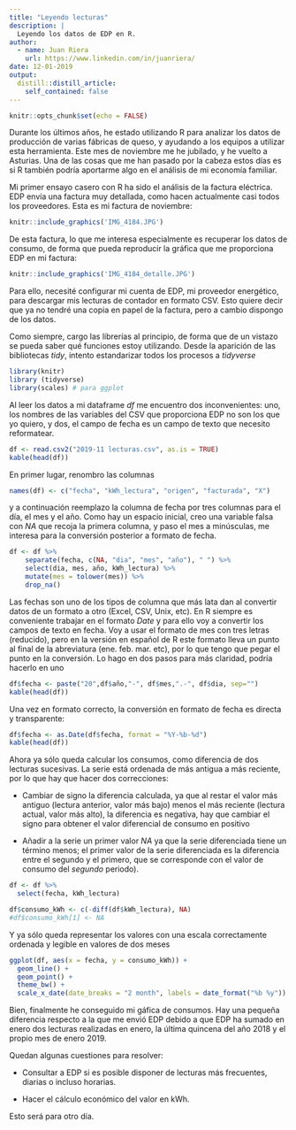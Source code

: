 ```yaml
---
title: "Leyendo lecturas"
description: |
  Leyendo los datos de EDP en R.
author:
  - name: Juan Riera
    url: https://www.linkedin.com/in/juanriera/
date: 12-01-2019
output:
  distill::distill_article:
    self_contained: false
---
```



```r
knitr::opts_chunk$set(echo = FALSE)
```

Durante los últimos años, he estado utilizando R para analizar los datos de producción de varias fábricas de queso, y ayudando a los equipos a utilizar esta herramienta. Este mes de noviembre me he jubilado, y he vuelto a Asturias. Una de las cosas que me han pasado por la cabeza estos días es si R también podría aportarme algo en el análisis de mi economía familiar. 

Mi primer ensayo casero con R ha sido el análisis de la factura eléctrica. EDP envía una factura muy detallada, como hacen actualmente casi todos los proveedores. Esta es mi factura de noviembre:


```r
knitr::include_graphics('IMG_4184.JPG')
```

De esta factura, lo que me interesa especialmente es recuperar los datos de consumo, de forma que pueda reproducir la gráfica que me proporciona EDP en mi factura:


```r
knitr::include_graphics('IMG_4184_detalle.JPG')
```

Para ello, necesité configurar mi cuenta de EDP, mi proveedor energético, para descargar mis lecturas de contador en formato CSV. Esto quiere decir que ya no tendré una copia en papel de la factura, pero a cambio dispongo de los datos.

Como siempre, cargo las librerías al principio, de forma que de un vistazo se pueda saber qué funciones estoy utilizando. Desde la aparición de las bibliotecas *tidy*, intento estandarizar todos los procesos a *tidyverse*

```r
library(knitr)
library (tidyverse)
library(scales) # para ggplot
```

Al leer los datos a mi dataframe *df* me encuentro dos inconvenientes: uno, los nombres de las variables del CSV que proporciona EDP no son los que yo quiero, y dos, el campo de fecha es un campo de texto que necesito reformatear.

```r

df <- read.csv2("2019-11 lecturas.csv", as.is = TRUE)
kable(head(df))
```

En primer lugar, renombro las columnas

```r

names(df) <- c("fecha", "kWh_lectura", "origen", "facturada", "X")
```

y a continuación reemplazo la columna de fecha por tres columnas para el día, el mes y el año. Como hay un espacio inicial, creo una variable falsa con *NA* que recoja la primera columna, y paso el mes a minúsculas, me interesa para la conversión posterior a formato de fecha.

```r

df <- df %>%
    separate(fecha, c(NA, "dia", "mes", "año"), " ") %>%
    select(dia, mes, año, kWh_lectura) %>%
    mutate(mes = tolower(mes)) %>%
    drop_na() 
```

Las fechas son uno de los tipos de columna que más lata dan al convertir datos de un formato a otro (Excel, CSV, Unix, etc). En R siempre es conveniente trabajar en el formato *Date* y para ello voy a convertir los campos de texto en fecha. Voy a usar el formato de mes con tres letras (reducido), pero en la versión en español de R este formato lleva un punto al final de la abreviatura (ene. feb. mar. etc), por lo que tengo que pegar el punto en la conversión.
Lo hago en dos pasos para más claridad, podría hacerlo en uno

```r
df$fecha <- paste("20",df$año,"-", df$mes,".-", df$dia, sep="")
kable(head(df))
```

Una vez en formato correcto, la conversión en formato de fecha es directa y transparente:

```r
df$fecha <- as.Date(df$fecha, format = "%Y-%b-%d") 
kable(head(df))
```

Ahora ya sólo queda calcular los consumos, como diferencia de dos lecturas sucesivas. La serie está ordenada de más antigua a más reciente, por lo que hay que hacer dos correcciones: 

* Cambiar de signo la diferencia calculada, ya que al restar el valor más antiguo (lectura anterior, valor más bajo) menos el más reciente (lectura actual, valor más alto), la diferencia es negativa, hay que cambiar el signo para obtener el valor diferencial de consumo en positivo

* Añadir a la serie un primer valor *NA* ya que la serie diferenciada tiene un término menos; el primer valor de la serie diferenciada es la diferencia entre el segundo y el primero, que se corresponde con el valor de consumo del *segundo* periodo). 

```r
df <- df %>% 
  select(fecha, kWh_lectura)

df$consumo_kWh <- c(-diff(df$kWh_lectura), NA)
#df$consumo_kWh[1] <- NA
```

Y ya sólo queda representar los valores con una escala correctamente ordenada y legible en valores de dos meses

```r
ggplot(df, aes(x = fecha, y = consumo_kWh)) +
  geom_line() +
  geom_point() +
  theme_bw() +
  scale_x_date(date_breaks = "2 month", labels = date_format("%b %y"))
```


Bien, finalmente he conseguido mi gáfica de consumos. Hay una pequeña diferencia respecto a la que me envió EDP debido a que EDP ha sumado en enero dos lecturas realizadas en enero, la última quincena del año 2018 y el propio mes de enero 2019.

Quedan algunas cuestiones para resolver:

+ Consultar a EDP si es posible disponer de lecturas más frecuentes, diarias o incluso horarias.

+ Hacer el cálculo económico del valor en kWh.

Esto será para otro día.
